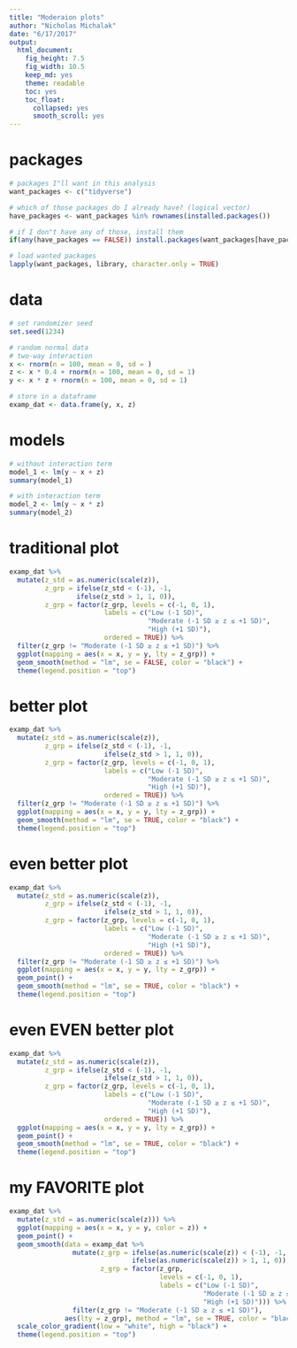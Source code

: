 ```yaml
---
title: "Moderaion plots"
author: "Nicholas Michalak"
date: "6/17/2017"
output: 
  html_document: 
    fig_height: 7.5
    fig_width: 10.5
    keep_md: yes
    theme: readable
    toc: yes
    toc_float:
      collapsed: yes
      smooth_scroll: yes
---
```


# packages
```r
# packages I"ll want in this analysis
want_packages <- c("tidyverse")

# which of those packages do I already have? (logical vector)
have_packages <- want_packages %in% rownames(installed.packages())

# if I don"t have any of those, install them
if(any(have_packages == FALSE)) install.packages(want_packages[have_packages == FALSE])

# load wanted packages
lapply(want_packages, library, character.only = TRUE)
```

# data

```r
# set randomizer seed
set.seed(1234)

# random normal data
# two-way interaction
x <- rnorm(n = 100, mean = 0, sd = )
z <- x * 0.4 + rnorm(n = 100, mean = 0, sd = 1)
y <- x * z + rnorm(n = 100, mean = 0, sd = 1)

# store in a dataframe
examp_dat <- data.frame(y, x, z)
```

# models

```r
# without interaction term
model_1 <- lm(y ~ x + z)
summary(model_1)

# with interaction term
model_2 <- lm(y ~ x * z)
summary(model_2)
```

# traditional plot

```r
examp_dat %>%
  mutate(z_std = as.numeric(scale(z)),
         z_grp = ifelse(z_std < (-1), -1,
                 ifelse(z_std > 1, 1, 0)),
         z_grp = factor(z_grp, levels = c(-1, 0, 1),
                        labels = c("Low (-1 SD)",
                                   "Moderate (-1 SD ≥ z ≤ +1 SD)",
                                   "High (+1 SD)"),
                        ordered = TRUE)) %>%
  filter(z_grp != "Moderate (-1 SD ≥ z ≤ +1 SD)") %>%
  ggplot(mapping = aes(x = x, y = y, lty = z_grp)) +
  geom_smooth(method = "lm", se = FALSE, color = "black") +
  theme(legend.position = "top")
```

# better plot
```r
examp_dat %>%
  mutate(z_std = as.numeric(scale(z)),
         z_grp = ifelse(z_std < (-1), -1,
                        ifelse(z_std > 1, 1, 0)),
         z_grp = factor(z_grp, levels = c(-1, 0, 1),
                        labels = c("Low (-1 SD)",
                                   "Moderate (-1 SD ≥ z ≤ +1 SD)",
                                   "High (+1 SD)"),
                        ordered = TRUE)) %>%
  filter(z_grp != "Moderate (-1 SD ≥ z ≤ +1 SD)") %>%
  ggplot(mapping = aes(x = x, y = y, lty = z_grp)) +
  geom_smooth(method = "lm", se = TRUE, color = "black") +
  theme(legend.position = "top")
```

# even better plot
```r
examp_dat %>%
  mutate(z_std = as.numeric(scale(z)),
         z_grp = ifelse(z_std < (-1), -1,
                        ifelse(z_std > 1, 1, 0)),
         z_grp = factor(z_grp, levels = c(-1, 0, 1),
                        labels = c("Low (-1 SD)",
                                   "Moderate (-1 SD ≥ z ≤ +1 SD)",
                                   "High (+1 SD)"),
                        ordered = TRUE)) %>%
  filter(z_grp != "Moderate (-1 SD ≥ z ≤ +1 SD)") %>%
  ggplot(mapping = aes(x = x, y = y, lty = z_grp)) +
  geom_point() +
  geom_smooth(method = "lm", se = TRUE, color = "black") +
  theme(legend.position = "top")
```

# even EVEN better plot
```r
examp_dat %>%
  mutate(z_std = as.numeric(scale(z)),
         z_grp = ifelse(z_std < (-1), -1,
                        ifelse(z_std > 1, 1, 0)),
         z_grp = factor(z_grp, levels = c(-1, 0, 1),
                        labels = c("Low (-1 SD)",
                                   "Moderate (-1 SD ≥ z ≤ +1 SD)",
                                   "High (+1 SD)"),
                        ordered = TRUE)) %>%
  ggplot(mapping = aes(x = x, y = y, lty = z_grp)) +
  geom_point() +
  geom_smooth(method = "lm", se = TRUE, color = "black") +
  theme(legend.position = "top")
```

# my FAVORITE plot

```r
examp_dat %>%
  mutate(z_std = as.numeric(scale(z))) %>%
  ggplot(mapping = aes(x = x, y = y, color = z)) +
  geom_point() +
  geom_smooth(data = examp_dat %>%
                mutate(z_grp = ifelse(as.numeric(scale(z)) < (-1), -1,
                               ifelse(as.numeric(scale(z)) > 1, 1, 0)),
                       z_grp = factor(z_grp,
                                      levels = c(-1, 0, 1),
                                      labels = c("Low (-1 SD)",
                                                 "Moderate (-1 SD ≥ z ≤ +1 SD)",
                                                 "High (+1 SD)"))) %>%
                filter(z_grp != "Moderate (-1 SD ≥ z ≤ +1 SD)"),
              aes(lty = z_grp), method = "lm", se = TRUE, color = "black") +
  scale_color_gradient(low = "white", high = "black") +
  theme(legend.position = "top")
```
